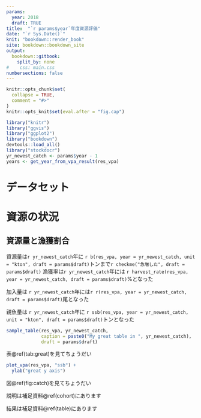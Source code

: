 ```yaml
---
params:
  year: 2018
  draft: TRUE
title:  "`r params$year`年度資源評価"
date: "`r Sys.Date()`"
knit: "bookdown::render_book"
site: bookdown::bookdown_site
output:
  bookdown::gitbook:
    split_by: none
#    css: main.css
numbersections: false
---
```


```r
knitr::opts_chunk$set(
  collapse = TRUE,
  comment = "#>"
)
knitr::opts_knit$set(eval.after = "fig.cap")
```

```r
library("knitr")
library("ggvis")
library("ggplot2")
library("bookdown")
devtools::load_all()
library("stockdocr")
yr_newest_catch <- params$year - 1
years <- get_year_from_vpa_result(res_vpa)
```
# データセット
# 資源の状況
## 資源量と漁獲割合


資源量は`r yr_newest_catch`年に
`r b(res_vpa, year = yr_newest_catch, unit = "kton", draft = params$draft)`トンまで`r checkme("急増した", draft = params$draft)`
漁獲率は`r yr_newest_catch`年には
`r harvest_rate(res_vpa, year = yr_newest_catch, draft = params$draft)`%となった

加入量は
`r yr_newest_catch`年には`r r(res_vpa, year = yr_newest_catch, draft = params$draft)`尾となった

親魚量は
`r yr_newest_catch`年に
`r ssb(res_vpa, year = yr_newest_catch, unit = "kton", draft = params$draft)`トンとなった

```r
sample_table(res_vpa, yr_newest_catch,
             caption = paste0("My great table in ", yr_newest_catch),
             draft = params$draft)
```

表\@ref(tab:great)を見てちょうだい

```r
plot_vpa(res_vpa, "ssb") +
  ylab("great y axis")
```

図\@ref(fig:catch)を見てちょうだい

説明は補足資料\@ref(cohort)にあります

結果は補足資料\@ref(table)にあります


